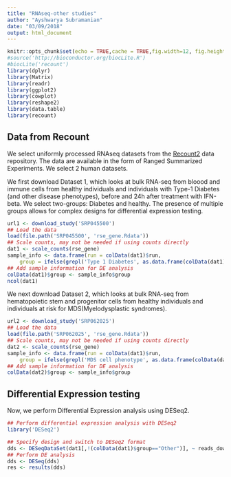 ```yaml
---
title: "RNAseq-other studies"
author: "Ayshwarya Subramanian"
date: "03/09/2018"
output: html_document
---
```


```r
knitr::opts_chunk$set(echo = TRUE,cache = TRUE,fig.width=12, fig.height=8)
#source('http://bioconductor.org/biocLite.R')
#biocLite('recount')
library(dplyr)
library(Matrix)
library(readr)
library(ggplot2)
library(cowplot)
library(reshape2)
library(data.table)
library(recount)
```

## Data from Recount
We select uniformly processed RNAseq datasets from the [Recount2](https://jhubiostatistics.shinyapps.io/recount/) data repository. The data are available in the form of Ranged Summarized Experiments. We select 2 human datasets. 

We first download Dataset 1, which looks at bulk RNA-seq from bloood and immune cells from healthy individuals and individuals with Type-1 Diabetes (and other disease phenotypes), before and 24h after treatment with IFN-beta. We select two-groups: Diabetes and healthy. The presence of multiple groups allows for complex designs for differential expression testing. 

```r
url1 <- download_study('SRP045500')
## Load the data
load(file.path('SRP045500', 'rse_gene.Rdata'))
## Scale counts, may not be needed if using counts directly
dat1 <- scale_counts(rse_gene)
sample_info <- data.frame(run = colData(dat1)$run,
    group = ifelse(grepl('Type 1 Diabetes', as.data.frame(colData(dat1))$characteristics), 'Diabetes', ifelse(grepl('Healthy Control', as.data.frame(colData(dat1))$characteristics),'Healthy','Other')), sequencing_depth = colData(dat1)$reads_downloaded)
## Add sample information for DE analysis
colData(dat1)$group <- sample_info$group
ncol(dat1)
```

We next download Dataset 2, which looks at bulk RNA-seq from hematopoietic stem and progenitor cells from healthy individuals and individuals at risk for MDS(Myelodysplastic syndromes). 

```r
url2 <- download_study('SRP062025')
## Load the data
load(file.path('SRP062025', 'rse_gene.Rdata'))
## Scale counts, may not be needed if using counts directly
dat2 <- scale_counts(rse_gene)
sample_info <- data.frame(run = colData(dat1)$run,
    group = ifelse(grepl('MDS cell phenotype', as.data.frame(colData(dat1))$characteristics), 'MDS', 'Normal'),sequencing_depth = colData(dat2)$reads_downloaded)
## Add sample information for DE analysis
colData(dat2)$group <- sample_info$group
```


## Differential Expression testing

Now, we perform Differential Expression analysis using DESeq2.

```r
## Perform differential expression analysis with DESeq2
library('DESeq2')

## Specify design and switch to DESeq2 format
dds <- DESeqDataSet(dat1[,!(colData(dat1)$group=="Other")], ~ reads_downloaded + group)
## Perform DE analysis
dds <- DESeq(dds)
res <- results(dds)

```
